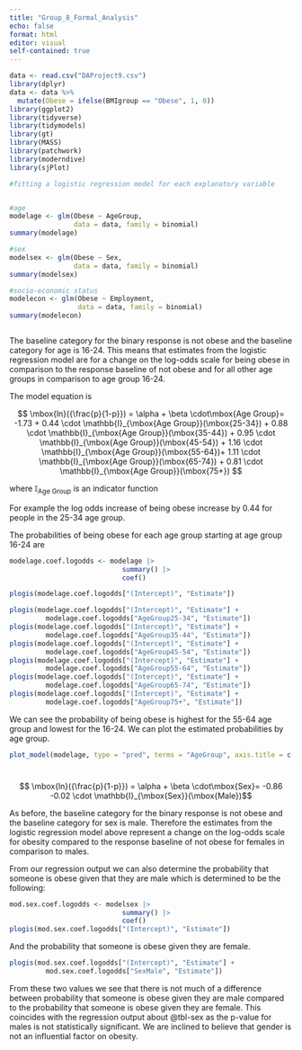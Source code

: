 ```yaml
---
title: "Group_8_Formal_Analysis"
echo: false
format: html
editor: visual
self-contained: true
---
```


```r


data <- read.csv("DAProject9.csv")
library(dplyr)
data <- data %>%
  mutate(Obese = ifelse(BMIgroup == "Obese", 1, 0))
library(ggplot2)
library(tidyverse)
library(tidymodels)
library(gt)
library(MASS)
library(patchwork)
library(moderndive)
library(sjPlot)
```

```r
 
#fitting a logistic regression model for each explanatory variable 


#age
modelage <- glm(Obese ~ AgeGroup,
                data = data, family = binomial)
summary(modelage)

#sex
modelsex <- glm(Obese ~ Sex,
                data = data, family = binomial)
summary(modelsex)

#socio-economic status
modelecon <- glm(Obese ~ Employment,
                 data = data, family = binomial)
summary(modelecon)

```

```r

```

The baseline category for the binary response is not obese and the baseline category for age is 16-24. This means that estimates from the logistic regression model are for a change on the log-odds scale for being obese in comparison to the response baseline of not obese and for all other age groups in comparison to age group 16-24.

The model equation is

$$
\mbox{ln}({\frac{p}{1-p}}) = \alpha + \beta \cdot\mbox{Age Group}= -1.73 + 0.44 \cdot \mathbb{I}_{\mbox{Age Group}}(\mbox{25-34}) + 0.88 \cdot \mathbb{I}_{\mbox{Age Group}}(\mbox{35-44}) + 0.95 \cdot \mathbb{I}_{\mbox{Age Group}}(\mbox{45-54}) + 1.16 \cdot \mathbb{I}_{\mbox{Age Group}}(\mbox{55-64})+ 1.11 \cdot \mathbb{I}_{\mbox{Age Group}}(\mbox{65-74}) + 0.81 \cdot \mathbb{I}_{\mbox{Age Group}}(\mbox{75+})
$$

where $\mathbb{I}_{\mbox{Age Group}}$ is an indicator function

For example the log odds increase of being obese increase by 0.44 for people in the 25-34 age group.

The probabilities of being obese for each age group starting at age group 16-24 are

```r
modelage.coef.logodds <- modelage |>
                            summary() |>
                            coef()
```

```r
plogis(modelage.coef.logodds["(Intercept)", "Estimate"])

plogis(modelage.coef.logodds["(Intercept)", "Estimate"] +
         modelage.coef.logodds["AgeGroup25-34", "Estimate"])
plogis(modelage.coef.logodds["(Intercept)", "Estimate"] +
         modelage.coef.logodds["AgeGroup35-44", "Estimate"])
plogis(modelage.coef.logodds["(Intercept)", "Estimate"] +
         modelage.coef.logodds["AgeGroup45-54", "Estimate"])
plogis(modelage.coef.logodds["(Intercept)", "Estimate"] +
         modelage.coef.logodds["AgeGroup55-64", "Estimate"])
plogis(modelage.coef.logodds["(Intercept)", "Estimate"] +
         modelage.coef.logodds["AgeGroup65-74", "Estimate"])
plogis(modelage.coef.logodds["(Intercept)", "Estimate"] +
         modelage.coef.logodds["AgeGroup75+", "Estimate"])
```

We can see the probability of being obese is highest for the 55-64 age group and lowest for the 16-24. We can plot the estimated probabilities by age group.

```r
plot_model(modelage, type = "pred", terms = "AgeGroup", axis.title = c("Age Group", "Probability of Obesity"), title = "Probability of Obesity by Age Group ")
```

\
$$ \mbox{ln}({\frac{p}{1-p}}) = \alpha + \beta \cdot\mbox{Sex}= -0.86 -0.02 \cdot \mathbb{I}_{\mbox{Sex}}(\mbox{Male})$$

As before, the baseline category for the binary response is not obese and the baseline category for sex is male. Therefore the estimates from the logistic regression model above represent a change on the log-odds scale for obesity compared to the response baseline of not obese for females in comparison to males.

From our regression output we can also determine the probability that someone is obese given that they are male which is determined to be the following:

```r
mod.sex.coef.logodds <- modelsex |>
                            summary() |>
                            coef()
plogis(mod.sex.coef.logodds["(Intercept)", "Estimate"])
```

And the probability that someone is obese given they are female.

```r
plogis(mod.sex.coef.logodds["(Intercept)", "Estimate"] +
         mod.sex.coef.logodds["SexMale", "Estimate"])
```

From these two values we see that there is not much of a difference between probability that someone is obese given they are male compared to the probability that someone is obese given they are female. This coincides with the regression output about @tbl-sex as the p-value for males is not statistically significant. We are inclined to believe that gender is not an influential factor on obesity.
